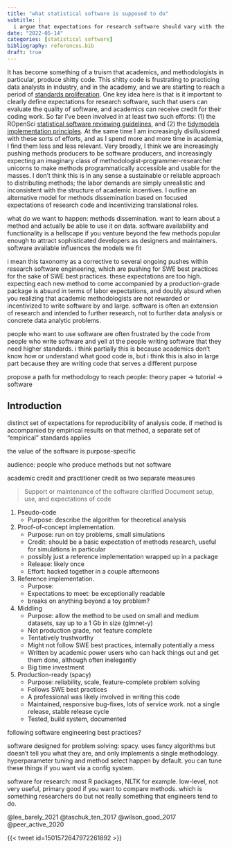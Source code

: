 ```yaml
---
title: "what statistical software is supposed to do"
subtitle: |
  i argue that expectations for research software should vary with the purpose of that software
date: "2022-05-14"
categories: [statistical software]
bibliography: references.bib
draft: true
---
```


It has become something of a truism that academics, and methodologists in particular, produce shitty code. This shitty code is frustrating to practicing data analysts in industry, and in the academy, and we are starting to reach a period of [standards proliferation](https://xkcd.com/927/). One key idea here is that is it important to clearly define expectations for research software, such that users can evaluate the quality of software, and academics can receive credit for their coding work. So far I've been involved in at least two such efforts: (1) the ROpenSci [statistical software reviewing guidelines](https://ropensci.org/stat-software-review/), and (2) the [tidymodels implementation principles](https://github.com/tidymodels/model-implementation-principles). At the same time I am increasingly disillusioned with these sorts of efforts, and as I spend more and more time in academia, I find them less and less relevant. Very broadly, I think we are increasingly pushing methods producers to be software producers, and increasingly expecting an imaginary class of methodologist-programmer-researcher unicorns to make methods programmatically accessible and usable for the masses. I don't think this is in any sense a sustainable or reliable approach to distributing methods; the labor demands are simply unrealistic and inconsistent with the structure of academic incentives. I outline an alternative model for methods dissemination based on focused expectations of research code and incentivizing translational roles.

what do we want to happen: methods dissemination. want to learn about a method and actually be able to use it on data. software availability and functionality is a hellscape if you venture beyond the few methods popular enough to attract sophisticated developers as designers and maintainers. software available influences the models we fit


i mean this taxonomy as a corrective to several ongoing pushes within research software engineering, which are pushing for SWE best practices for the sake of SWE best practices. these expectations are too high. expecting each new method to come accompanied by a production-grade package is absurd in terms of labor expectations, and doubly absurd when you realizing that academic methodologists are not rewarded or incentivized to write software by and large. software is often an extension of research and intended to further research, not to further data analysis or concrete data analytic problems.

people who want to use software are often frustrated by the code from people who write software and yell at the people writing software that they need higher standards. i think partially this is because academics don't know how or understand what good code is, but i think this is also in large part because they are writing code that serves a different purpose

propose a path for methodology to reach people: theory paper -> tutorial -> software

## Introduction

distinct set of expectations for reproducibility of analysis code. if method is accompanied by empirical results on that method, a separate set of "empirical" standards applies

the value of the software is purpose-specific

audience: people who produce methods but not software

academic credit and practitioner credit as two separate measures

>    Support or maintenance of the software clarified
>    Document setup, use, and expectations of code

1. Pseudo-code
    - Purpose: describe the algorithm for theoretical analysis
1. Proof-of-concept implementation.
    - Purpose: run on toy problems, small simulations
    - Credit: should be a basic expectation of methods research, useful for simulations in particular
    - possibly just a reference implementation wrapped up in a package
    - Release: likely once
    - Effort: hacked together in a couple afternoons
1. Reference implementation.
    - Purpose:
    - Expectations to meet: be exceptionally readable
    - breaks on anything beyond a toy problem?
1. Middling
    - Purpose: allow the method to be used on small and medium datasets, say up to a 1 Gb in size (glmnet-y)
    - Not production grade, not feature complete
    - Tentatively trustworthy
    - Might not follow SWE best practices, internally potentially a mess
    - Written by academic power users who can hack things out and get them done, although often inelegantly
    - Big time investment
1. Production-ready (spacy)
    - Purpose: reliability, scale, feature-complete problem solving
    - Follows SWE best practices
    - A professional was likely involved in writing this code
    - Maintained, responsive bug-fixes, lots of service work. not a single release, stable release cycle
    - Tested, build system, documented


following software engineering best practices?

software designed for problem solving: spacy. uses fancy algorithms but doesn't tell you what they are, and only implements a single methodology. hyperparameter tuning and method select happen by default. you can tune these things if you want via a config system.

software for research: most R packages, NLTK for example. low-level, not very useful, primary good if you want to compare methods. which is something researchers do but not really something that engineers tend to do.


@lee_barely_2021
@taschuk_ten_2017
@wilson_good_2017
@peer_active_2020

{{< tweet id=1501572647972261892 >}}
